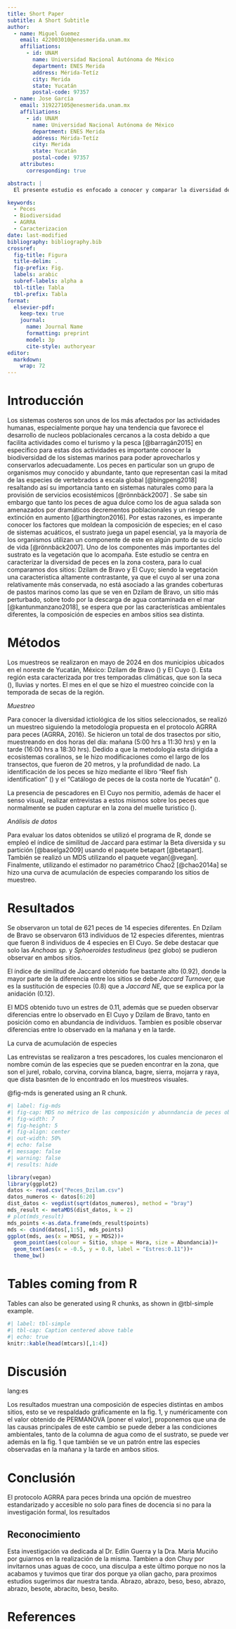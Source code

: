 ```yaml
---
title: Short Paper
subtitle: A Short Subtitle
author:
  - name: Miguel Guemez
    email: 422003010@enesmerida.unam.mx
    affiliations: 
      - id: UNAM
        name: Universidad Nacional Autónoma de México
        department: ENES Merida
        address: Mérida-Tetíz
        city: Merida
        state: Yucatán
        postal-code: 97357
  - name: Jose García
    email: 319227105@enesmerida.unam.mx
    affiliations:
      - id: UNAM
        name: Universidad Nacional Autónoma de México
        department: ENES Merida
        address: Mérida-Tetíz
        city: Merida
        state: Yucatán
        postal-code: 97357
    attributes:
      corresponding: true

abstract: |
  El presente estudio es enfocado a conocer y comparar la diversidad de especies de peces en dos sitios dentro del Estado de Yucatán con diferentes condiciones ambientales, Dzilam de Bravo y El Cuyo. Se utilizó el protocolo AGRRA para muestreo de peces en ambos sitios y en dos tiempos (mañana y tarde). Los resultados mostraron una diferencia en las especies observadas tanto en espacio como en tiempo, sin embargo, fueron o no significativas. Este estudio provee de una base para la investigación, programas de coservación y manejo de recursos. Se recomienda para futuros trabajos muestreos en escalas más amplias de tiempo, así como la medición de las variables ambientales.

keywords:
  - Peces
  - Biodiversidad
  - AGRRA
  - Caracterizacion 
date: last-modified
bibliography: bibliography.bib 
crossref: 
  fig-title: Figura
  title-delim: .
  fig-prefix: Fig.
  labels: arabic
  subref-labels: alpha a
  tbl-title: Tabla
  tbl-prefix: Tabla
format: 
  elsevier-pdf:
    keep-tex: true 
    journal: 
      name: Journal Name 
      formatting: preprint 
      model: 3p 
      cite-style: authoryear 
editor: 
  markdown: 
    wrap: 72 
---
```


# Introducción

Los sistemas costeros son unos de los más afectados por las actividades
humanas, especialmente porque hay una tendencia que favorece el
desarrollo de nucleos poblacionales cercanos a la costa debido a que
facilita actividades como el turismo y la pesca [@barragán2015] en
especifico para estas dos actividades es importante conocer la
biodiversidad de los sistemas marinos para poder aprovecharlos y
conservarlos adecuadamente. Los peces en particular son un grupo de
organismos muy conocido y abundante, tanto que representan casi la mitad
de las especies de vertebrados a escala global [@bingpeng2018]
resaltando así su importancia tanto en sistemas naturales como para la
provisión de servicios ecosistémicos [@rönnbäck2007] . Se sabe sin
embargo que tanto los peces de agua dulce como los de agua salada son
amenazados por dramáticos decrementos poblacionales y un riesgo de
extinción en aumento [@arthington2016]. Por estas razones, es imperante
conocer los factores que moldean la composición de especies; en el caso
de sistemas acuáticos, el sustrato juega un papel esencial, ya la
mayoría de los organismos utilizan un componente de este en algún punto
de su ciclo de vida [@rönnbäck2007]. Uno de los componentes más
importantes del sustrato es la vegetación que lo acompaña. Este estudio
se centra en caracterizar la diversidad de peces en la zona costera,
para lo cual comparamos dos sitios: Dzilam de Bravo y El Cuyo; siendo la
vegetación una caracteristica altamente contrastante, ya que el cuyo al
ser una zona relativamente más conservada, no está asociado a las
grandes coberturas de pastos marinos como las que se ven en Dzilam de
Bravo, un sitio más perturbado, sobre todo por la descarga de agua
contaminada en el mar [@kantunmanzano2018], se espera que por las
características ambientales diferentes, la composición de especies en
ambos sitios sea distinta.

# Métodos

Los muestreos se realizaron en mayo de 2024 en dos municipios ubicados
en el noreste de Yucatán, México: Dzilam de Bravo () y El Cuyo (). Esta
región esta caracterizada por tres temporadas climáticas, que son la
seca (), lluvias y nortes. El mes en el que se hizo el muestreo coincide
con la temporada de secas de la región.

*Muestreo*

Para conocer la diversidad ictiológica de los sitios seleccionados, se
realizó un muestreo siguiendo la metodología propuesta en el protocolo
AGRRA para peces (AGRRA, 2016). Se hicieron un total de dos trasectos
por sitio, muestreando en dos horas del día: mañana (5:00 hrs a 11:30
hrs) y en la tarde (16:00 hrs a 18:30 hrs). Dedido a que la metodología
esta dirigida a ecosistemas coralinos, se le hizo modificaciones como el
largo de los transectos, que fueron de 20 metros, y la profundidad de
nado. La identificación de los peces se hizo mediante el libro "Reef
fish identification" () y el "Catálogo de peces de la costa norte de
Yucatán" ().

La presencia de pescadores en El Cuyo nos permitio, además de hacer el
senso visual, realizar entrevistas a estos mismos sobre los peces que
normalmente se puden capturar en la zona del muelle turistico ().

*Análisis de datos*

Para evaluar los datos obtenidos se utilizó el programa de R, donde se
empleó el índice de similitud de Jaccard para estimar la Beta diversida
y su partición [@baselga2009] usando el paquete betapart [@betapart].
También se realizó un MDS utilizando el paquete vegan[@vegan].
Finalmente, utilizando el estimador no paramétrico Chao2 [@chao2014a] se
hizo una curva de acumulación de especies comparando los sitios de
muestreo.

# Resultados

Se observaron un total de 621 peces de 14 especies diferentes. En Dzilam
de Bravo se observaron 613 individuos de 12 especies diferentes,
mientras que fueron 8 individuos de 4 especies en El Cuyo. Se debe
destacar que solo las *Anchoas sp.* y *Sphoeroides testudineus* (pez
globo) se pudieron observar en ambos sitios.

El índice de similitud de Jaccard obtenido fue bastante alto (0.92),
donde la mayor parte de la diferencia entre los sitios se debe *Jaccard
Turnover,* que es la sustitución de especies (0.8) que a *Jaccard NE,*
que se explica por la anidación (0.12).

El MDS obtenido tuvo un estres de 0.11, además que se pueden observar
diferencias entre lo observado en El Cuyo y Dzilam de Bravo, tanto en
posición como en abundancia de individuos. Tambien es posible observar
diferencias entre lo observado en la mañana y en la tarde.

La curva de acumulación de especies

Las entrevistas se realizaron a tres pescadores, los cuales mencionaron
el nombre común de las especies que se pueden encontrar en la zona, que
son el jurel, robalo, corvina, corvina blanca, bagre, sierra, mojarra y
raya, que dista basnten de lo encontrado en los muestreos visuales.

@fig-mds is generated using an R chunk.

```r
#| label: fig-mds
#| fig-cap: MDS no métrico de las composición y abunndancia de peces observadas en Dzilam y el Cuyo, en horario matutino y vespertino.
#| fig-width: 7
#| fig-height: 5
#| fig-align: center
#| out-width: 50%
#| echo: false
#| message: false
#| warning: false
#| results: hide

library(vegan)
library(ggplot2)
datos <- read.csv("Peces_Dzilam.csv")
datos_numeros <- datos[6:20]
dist_datos <- vegdist(sqrt(datos_numeros), method = "bray")
mds_result <- metaMDS(dist_datos, k = 2)
# plot(mds_result)
mds_points <-as.data.frame(mds_result$points)
mds <- cbind(datos[,1:5], mds_points)
ggplot(mds, aes(x = MDS1, y = MDS2))+
  geom_point(aes(colour = Sitio, shape = Hora, size = Abundancia))+
  geom_text(aes(x = -0.5, y = 0.8, label = "Estres:0.11"))+
  theme_bw()


```

# Tables coming from R

Tables can also be generated using R chunks, as shown in @tbl-simple
example.

```r
#| label: tbl-simple
#| tbl-cap: Caption centered above table
#| echo: true
knitr::kable(head(mtcars)[,1:4])
```

# Discusión {.unnumbered}

lang:es

Los resultados muestran una composición de especies distintas en ambos
sitios, esto se ve respaldado gráficamente en la fig. 1, y numéricamente
con el valor obtenido de PERMANOVA \[poner el valor\], proponemos que
una de las causas principales de este cambio se puede deber a las
condiciones ambientales, tanto de la columna de agua como de el
sustrato, se puede ver además en la fig. 1 que también se ve un patrón
entre las especies observadas en la mañana y la tarde en ambos sitios.

# Conclusión {.unnumbered}

El protocolo AGRRA para peces brinda una opción de muestreo
estandarizado y accesible no solo para fines de docencia si no para la
investigación formal, los resultados

## Reconocimiento

Esta investigación va dedicada al Dr. Edlin Guerra y la Dra. Maria
Muciño por guiarnos en la realización de la misma. Tambien a don Chuy
por invitarnos unas aguas de coco, una disculpa a este último porque no
nos la acabamos y tuvimos que tirar dos porque ya olían gacho, para
proximos estudios sugerimos dar nuestra tanda. Abrazo, abrazo, beso,
beso, abrazo, abrazo, besote, abracito, beso, besito.

# References {.unnumbered}
